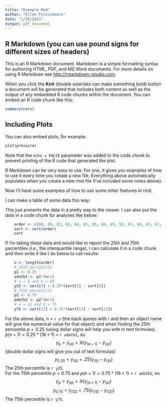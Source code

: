 ```yaml
---
title: "Example Rmd"
author: "Ellen Fitzsimmons"
date: "1/26/2021"
output: pdf_document
---
```


## R Markdown (you can use pound signs for different sizes of headers)

This is an R Markdown document. Markdown is a simple formatting syntax for authoring HTML, PDF, and MS Word documents. For more details on using R Markdown see <http://rmarkdown.rstudio.com>.

When you click the **Knit** (double asterisks can make something bold) button a document will be generated that includes both content as well as the output of any embedded R code chunks within the document. You can embed an R code chunk like this:

```r
summary(cars)
```

## Including Plots

You can also embed plots, for example:

```r
plot(pressure)
```

Note that the `echo = FALSE` parameter was added to the code chunk to prevent printing of the R code that generated the plot.


R Markdown can be very easy to use. For one, it gives you examples of how to use it every time you create a new file. Everything above automatically populates when you create a new rmd file (I've included some notes above). 

Now I'll have some examples of how to use some other features in rmd. 

I can make a table of some data this way:

\begin{center} 
80 89 81 83 84 83 85 86 89 92 87 84 87 87 84 84
\end{center}

This just presents the data in a pretty way to the viewer. I can also put the data in a code chunk for analyses like below: 

```r
    order <- c(80, 89, 81, 83, 84, 83, 85, 86, 89, 92, 87, 84, 87, 87, 84, 84)
    sort <- sort(order)
    sort
```
   
If I'm taking these data and would like to report the 25th and 75th percentiles (i.e., the interquartile range), I can calculate it in a code chunk and then write it like I do below to call results: 

```r
    n <- length(order)
    # 25th percentile
    p1 <- 0.25
    adotb1 <- p1*(n+1)
    # a = 4 and b = 25
    y25 <- sort[4] + 0.25*(sort[5] - sort[4])
    # 75th percentile
    p2 <- 0.75
    adotb2 <- p2*(n+1)
    # a = 12 and b = 75
    y75 <- sort[12] + 0.75*(sort[13] - sort[12])
```

  For the above data, n = `r n` (the back quotes with r and then an object name will give the numerical value for that object) and when finding the 25th percentile $p = 0.25$ (using dollar signs will help you with in text formulas). $p(n + 1) = 0.25*(16 + 1)$ = `r adotb1`, so $$y_p = y_{(a)} + .b(y_{(a+1)} - y_{(a)})$$ (double dollar signs will give you out of text formulas)
    $$y_{0.25} = y_{(4)} + .25(y_{(5)} - y_{(4)})$$
    The 25th percentile is `r y25`.\
    For the 75th percentile $p = 0.75$ and $p(n + 1) = 0.75*(16 + 1)$ = `r adotb2`, so $$y_p = y_{(a)} + .b(y_{(a+1)} - y_{(a)})$$
    $$y_{0.75} = y_{(12)} + .75(y_{(13)} - y_{(12)})$$ The 75th percentile is `r y75`.
    